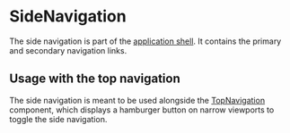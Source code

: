 
<Meta of={Stories} />

# SideNavigation

<Status variant="stable" />

The side navigation is part of the [application shell](https://developers.google.com/web/fundamentals/architecture/app-shell). It contains the primary and secondary navigation links.

<Props />

## Usage with the top navigation

<Story id="navigation-topnavigation--with-side-navigation" />

The side navigation is meant to be used alongside the [TopNavigation](Navigation/TopNavigation) component, which displays a hamburger button on narrow viewports to toggle the side navigation.
